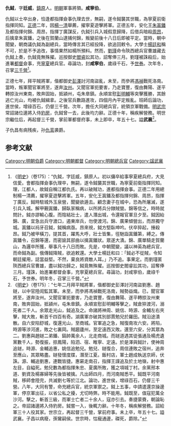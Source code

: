 '''仇鉞'''，字'''廷威'''，[[鎮原|鎮原]]人。[[明朝|明朝]]軍事將領。'''咸寧伯'''。

仇鉞以士卒出身，恰逢都指揮僉事仇理去世，無嗣，遂令鉞襲其世職，為寧夏前衛指揮同知。[[正德_(明朝)|正德]]二年，因[[楊一清|楊一清]]舉薦，擢寧夏遊擊將軍。正德五年，安化王[[朱寘鐇|朱寘鐇]]及都指揮何錦、周昂，指揮丁廣謀反，仇鉞引兵入城假意歸降，后借兵暗殺[[周昂|周昂]]，后擒拿朱寘鐇，之後在賀蘭山逮捕何錦，叛變前後十八日后即被平定。當時，朝中聞變，朝商議仇鉞為副總兵，當時傳言其已經投降，欲追回敕令。大學士[[楊廷和|楊廷和]]稱不可，於是不予追改，事情果然如楊所預料。然而，[[劉瑾|劉瑾]]命令陝西總兵官曹雄藏去仇鉞上奏，仇鉞竟無殊擢。巡按御史[[閻睿|閻睿]]訟其功，詔奪俸三月。劉瑾被誅殺后，始進署[[都督|都督]]僉事，充[[寧夏|寧夏]]總兵官。尋論功，封'''咸寧伯'''，歲祿千石，予[[世券|世券]]。次年冬，召掌[[三千營|三千營]]<ref>《[[明史|明史]]》（卷175）：“仇鉞，字廷威，鎮原人。初以傭卒給事寧夏總兵府，大見信愛。會都指揮僉事仇理卒，無嗣，遂令鉞襲其世職，為寧夏前衛指揮同知。理，江都人，故鉞自稱江都仇氏。再以破賊功，進都指揮僉事。正德二年用總制楊一清薦，擢寧夏遊擊將軍。五年，安化王寘鐇及都指揮何錦、周昂，指揮丁廣反。鉞時駐城外玉泉營，聞變欲遁去。顧念妻子在城中，恐為所屠滅，遂引兵入城。解甲覲寘鐇，歸臥家稱病，以所將兵分隸賊營。錦等信之，時時就問計。鉞亦謬輸心腹。而陰結壯士，遣人潛出城，令還報官軍旦夕至。鉞因紿錦、廣，宜急出兵守渡口，遏東岸兵，勿使渡河。錦、廣果傾營出，而昂獨守城。寘鐇以祃牙召鉞，鉞稱病亟。昂來視，鉞方堅臥呻吟。伏卒猝起，捶殺昂。鉞乃被甲橫刀，提其首，躍馬大呼，壯士皆集，徑馳詣寘鐇第，縛之。傳寘鐇令，召錦等還，而密諭其部曲以擒寘鐇狀。眾遂大潰。錦、廣單騎走賀蘭山，為邏卒所獲，舉事凡十八日而敗。先是，中朝聞變，議以神英為總兵官，而命鉞為副。俄傳鉞降賊，欲追敕還。大學士楊廷和曰：「鉞必不從賊，令知朝廷擢用，誌當益堅。不然，棄良將資敵人耳。」乃不追。事果定。而劉瑾匿陝西總兵官曹雄，盡以鉞功歸之，鉞竟無殊擢。巡按御史閻睿訟其功，詔奪俸三月。瑾誅，始進署都督僉事，充寧夏總兵官。尋論功，封咸寧伯，歲祿千石，予世券。明年冬，召掌三千營。”</ref>。

正德七年，拜平賊將軍，偕都御史[[彭澤|彭澤]]討河南盜亂，未至，而參將[[馮禎|馮禎]]戰死洛南。當時，叛軍聞官軍將至，遂奔[[汝州|汝州]]。又聞官軍扼要害，乃走寶豐，復由舞陽、遂平轉掠汝州東南，敗奔固始，抵潁州，屯朱臯鎮。永順宣慰[[彭明輔|彭明輔]]等突擊獲勝，其餘逃亡光山，均被仇鉞緝拿。之後官兵數路進攻，四個月內平定叛亂。班師后論功，進世侯，增祿百石，仍督三千營。次年，擔任大同總兵官，統領京軍戰備。[[明武宗|明武宗]]常詔諸位邊將入侍[[豹房|豹房]]，仇鉞曾一去，此後均力辭。正德十年，稱疾解營務。明世宗繼位后，再起督三千營，掌前軍都督府事，未上即卒，年五十七。謚'''武襄'''<ref>《[[明史|明史]]》（卷175）：“七年二月拜平賊將軍，偕都御史彭澤討河南盜劉惠、趙鐩，以中官陸訚監其軍。未至，而參將馮禎戰死洛南，賊勢益熾。已，聞官軍將至，遂奔汝州。又聞官軍扼要害，乃走寶豐，復由舞陽、遂平轉掠汝州東南，敗奔固始，抵潁州，屯朱臯鎮。永順宣慰彭明輔等擊之，賊倉猝渡河，溺死者二千人。余眾走光山，鉞追及之。命諸將神周、姚信、時源、金輔左右夾擊，賊大敗，斬首千四百有奇。湖廣軍亦破其別部賈勉兒於羅田。賊沿途潰散。自六安陷舒城，復還光山，至商城。官軍追之急，賊復南攻六安。將陷，時源等涉河進，敗之七裏岡。賊趨廬州，至定遠西又敗。還至六安，分其眾為二。劉惠與趙鐩二弟鐇、鎬帥萬余人，北走商城。而鐩道遇其徒張通及楊虎遺黨數千人，勢復振，掠鳳陽，陷泗、宿、睢寧、定遠。於是澤與鉞計，使神周追鐩，時源、金輔追惠，姚信追勉兒。勉兒、鐩復合，周信連敗之宿州，追奔至應山，其眾略盡。鐩發懷度牒，潛至江夏。飯村店，軍士趙成執送京師，伏誅。源、輔追劉惠，連戰皆捷。惠窘走南召，指揮王謹追及於土地嶺，射中惠左目，自縊死。勉兒數為都指揮朱忠、夏廣所敗，獲之項城丁村。余黨邢本道、劉資及楊寡婦等先後皆被擒。凡出師四月，而河南賊悉平。鉞既平河南賊，移師會陸完，共滅劉七等於江北。論功，進世侯，增祿百石，仍督三千營。八年，大同有警，命充總兵官，統京軍禦之。鉞上五事，中請遣還京操邊軍，停京軍出征，以省公私之擾，尤切時弊。時不能用。鉞既至，值寇犯萬全沙河。擊之，斬首三級，而軍士亡者二十余人，寇亦引去。奏捷蒙賚，朝論恥之。帝詔諸邊將入侍豹房。鉞嘗一入，後輒力辭。十年冬，稱疾解營務。詔給軍三十人役其家。世宗立，再起督三千營，掌前府事。未上卒，年五十七。謚武襄。子昌以病廢，孫鸞嗣侯。世宗時，怙寵通邊，磔死，爵除。”</ref>。

子仇昌有病残疾，孙[[仇鸾|仇鸾]]袭爵。

==参考文献==
{{wikisource|明史/卷175}}
{{Reflist}}

[[Category:明朝伯爵|Category:明朝伯爵]]
[[Category:明朝都督|Category:明朝都督]]
[[Category:明朝總兵官|Category:明朝總兵官]]
[[Category:諡武襄|Category:諡武襄]]